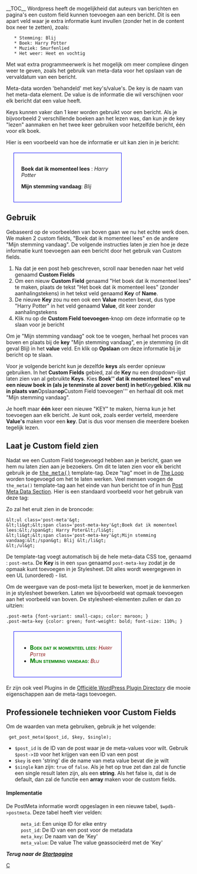 {{Languages|
{{en|Custom Fields}}
{{nl|Custom Fields}}
{{ja|カスタムフィールドの使い方}}
{{mk|Посебни Полиња}}
}}
__TOC__
Wordpress heeft de mogelijkheid dat auteurs van berichten en pagina's een custom field kunnen toevoegen aan een bericht. Dit is een apart veld waar je extra informatie kunt invullen (zonder het in de content box neer te zetten), zoals: 

    * Stemming: Blij
    * Boek: Harry Potter
    * Muziek: Smurfenlied
    * Het weer: Heet en vochtig

Met wat extra programmeerwerk is het mogelijk om meer complexe dingen weer te geven, zoals het gebruik van meta-data voor het opslaan van de vervaldatum van een bericht. 

Meta-data worden 'behandeld' met key's/value's. De key is de naam van het meta-data element. De value is de informatie die wil verschijnen voor elk bericht dat een value heeft.

Keys kunnen vaker dan 1 keer worden gebruikt voor een bericht. Als je bijvoorbeeld 2 verschillende boeken aan het lezen was, dan kun je de key "lezen" aanmaken en het twee keer gebruiken voor hetzelfde bericht, één voor elk boek.

Hier is een voorbeeld van hoe de informatie er uit kan zien in je bericht:

<div style="border:1px solid blue; width:50%; margin: 20px; padding:20px">
'''Boek dat ik momenteel lees''' : ''Harry Potter''

'''Mijn stemming vandaag''': '' Blij'' 
</div>

== Gebruik == 

Gebaseerd op de voorbeelden van boven gaan we nu het echte werk doen. We maken 2 custom fields, "Boek dat ik momenteel lees" en de andere "Mijn stemming vandaag". De volgende instructies laten je zien hoe je deze informatie kunt toevoegen aan een bericht door het gebruik van Custom fields.

# Na dat je een post heb geschreven, scroll naar beneden naar het veld genaamd '''Custom Fields'''
# Om een nieuw '''Custom Field''' genaamd "Het boek dat ik momenteel lees" te maken, plaats de tekst "Het boek dat ik momenteel lees" (zonder aanhalingstekens) in het tekst veld genaamd '''Key''' of '''Name'''. 
# De nieuwe '''Key''' zou nu een ook een '''Value''' moeten bevat, dus type "Harry Potter" in het veld genaamd '''Value''', dit keer zonder aanhalingstekens
# Klik nu op de '''Custom Field toevoegen'''-knop om deze informatie op te slaan voor je bericht

Om je "Mijn stemming vandaag" ook toe te voegen, herhaal het proces van boven en plaats bij de '''key''' "Mijn stemming vandaag", en je stemming (in dit geval Blij) in het '''value''' veld. En klik op '''Opslaan''' om deze informatie bij je bericht op te slaan.

Voor je volgende bericht kun je dezelfde '''keys ''' als eerder opnieuw gebruiken. In het '''Custom Fields''' gebied, zal de '''Key''' nu een dropdown-lijst laten zien van al gebruikte '''Keys '''. Kies '''Boek'' dat ik momenteel lees" en vul een nieuw boek in (als je tenminste al zover bent) in het '''Key''' gebied. Klik nu in plaats van '''Opslaan''' op '''Custom Field toevoegen''' en herhaal dit ook met "Mijn stemming vandaag".

Je hoeft maar '''één''' keer een nieuwe "KEY" te maken, hierna kun je het toevoegen aan elk bericht. Je kunt ook, zoals eerder verteld, meerdere '''Value's''' maken voor een '''key'''. Dat is dus voor mensen die meerdere boeken tegelijk lezen.

==Laat je Custom field zien==

Nadat we een Custom Field toegevoegd hebben aan je bericht, gaan we hem nu laten zien aan je bezoekers. Om dit te laten zien voor elk bericht gebruik je de <tt>[[Template_Tags/the_meta|the_meta()</tt>]] template-tag. Deze "tag" moet in de [[The Loop]] worden toegevoegd om het te laten werken. Veel mensen voegen de <tt>the_meta()</tt> template-tag aan het einde van hun bericht toe of in hun [[Post Meta Data Section]]. Hier is een standaard voorbeeld voor het gebruik van deze tag:

<?php the_meta(); ?>

Zo zal het eruit zien in de broncode:

<pre>&lt;ul class='post-meta'&gt;
&lt;li&gt;&lt;span class='post-meta-key'&gt;Boek dat ik momenteel lees:&lt;/span&gt; Harry Poter&lt;/li&gt;
&lt;li&gt;&lt;span class='post-meta-key'&gt;Mijn stemming vandaag:&lt;/span&gt; Blij &lt;/li&gt;
&lt;/ul&gt;</pre>

De template-tag voegt automatisch bij de hele meta-data CSS toe, genaamd : <tt>post-meta</tt>. De '''Key''' is in een <tt>span</tt> genaamd <tt>post-meta-key</tt> zodat je de opmaak kunt toevoegen in je Stylesheet. Dit alles wordt weergegeven in een UL (unordered) - list.

Om de weergave van de post-meta lijst te bewerken, moet je de kenmerken in je stylesheet bewerken. Laten we bijvoorbeeld wat opmaak toevoegen aan het voorbeeld van boven. De stylesheet-elementen zullen er dan zo uitzien:

<pre>.post-meta {font-variant: small-caps; color: maroon; }
.post-meta-key {color: green; font-weight: bold; font-size: 110%; }</pre>

<div style="border:1px solid blue; width:50%; margin: 20px; padding:20px">
* <span style="font-size:110%; color: green; font-weight:bold; font-variant: small-caps">Boek dat ik momenteel lees</span>: <span style="font-style:italic; color: maroon; font-variant: small-caps">Harry Potter</span>
* <span style="font-size:110%; color: green; font-weight:bold; font-variant: small-caps">Mijn stemming vandaag</span>: <span style="font-style:italic; color: maroon; font-variant: small-caps">Blij</span>
</div>

Er zijn ook veel Plugins in de [http://wordpress.org/extend/plugins/ Officiële WordPress Plugin Directory] die mooie eigenschappen aan de meta-tags toevoegen.

==Professionele technieken voor Custom Fields==

Om de waarden van meta gebruiken, gebruik je het volgende:

  get_post_meta($post_id, $key, $single);

*<tt>$post_id</tt> is de ID van de post waar je de meta-values voor wilt. Gebruik <tt>$post->ID</tt> voor het krijgen van een ID van een post
*<tt>$key</tt> is een 'string' die de name van meta value bevat die je wilt 
*<tt>$single</tt> kan zijn: <tt>true</tt> of <tt>false</tt>. Als je het op true zet dan zal de functie een single result laten zijn, als een '''string'''. Als het false is, dat is de default, dan zal de functie een '''array''' maken voor de custom fields.

====Implementatie====
De PostMeta informatie wordt opgeslagen in een nieuwe tabel, <tt>$wpdb->postmeta</tt>. Deze tabel heeft vier velden:

:<tt>meta_id</tt>: Een uniqe ID for elke entry<br />
:<tt>post_id</tt>: De ID van een post voor de metadata<br />
:<tt>meta_key</tt>: De naam van de 'Key'<br />
:<tt>meta_value</tt>: De value The value geassocieërd met de 'Key'<br />

'''''Terug naar de [[nl:Startpagina | Startpagina]]'''''

[[Category:Dutch Codex|C]]